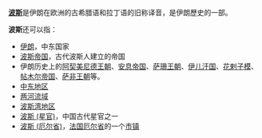 '''[[波斯|波斯]]'''是伊朗在欧洲的古希腊语和拉丁语的旧称译音，是伊朗歷史的一部。

'''波斯'''还可以指：
*[[伊朗|伊朗]]，中东国家
*[[波斯帝国|波斯帝国]]，古代波斯人建立的帝国
*伊朗历史上的[[阿契美尼德王朝|阿契美尼德王朝]]、[[安息帝国|安息帝国]]、[[萨珊王朝|萨珊王朝]]、[[伊儿汗国|伊儿汗国]]、[[花剌子模|花剌子模]]、[[帖木尔帝国|帖木尔帝国]]、[[萨非王朝|萨非王朝]]等。
*[[中东地区|中东地区]]
*[[两河流域|两河流域]]
*[[波斯湾地区|波斯湾地区]]
*[[波斯_(星官)|波斯 (星官)]]，中国古代星官之一
*[[波斯_(厄尔省)|波斯 (厄尔省)]]，[[法国|法国]][[厄尔省|厄尔省]]的一个[[市镇_(法国)|市镇]]

{{disambig|cat=二字地名消歧义}}